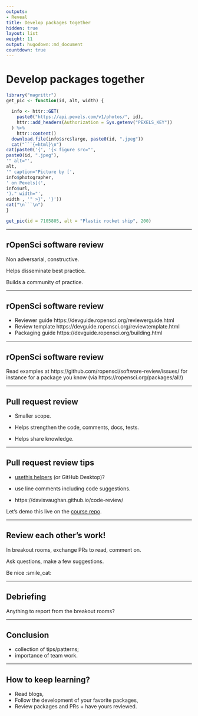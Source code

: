 ```yaml
---
outputs:
- Reveal
title: Develop packages together
hidden: true
layout: list
weight: 11
output: hugodown::md_document
countdown: true
---
```


# Develop packages together

```r
library("magrittr")
get_pic <- function(id, alt, width) {
  
  info <- httr::GET(
    paste0("https://api.pexels.com/v1/photos/", id),
    httr::add_headers(Authorization = Sys.getenv("PEXELS_KEY"))
  ) %>%
    httr::content()
  download.file(info$src$large, paste0(id, ".jpeg"))
  cat("```{=html}\n")
cat(paste0('{', '{< figure src="',
paste0(id, ".jpeg"),
'" alt="',
alt,
'" caption="Picture by [',
info$photographer,
' on Pexels](',
info$url,
')." width="',
width , '" >}', '}'))
cat("\n```\n")
}
```

```r
get_pic(id = 7105805, alt = "Plastic rocket ship", 200)
```


---

## rOpenSci software review

Non adversarial, constructive.

Helps disseminate best practice.

Builds a community of practice.

---

## rOpenSci software review

- Reviewer guide https://devguide.ropensci.org/reviewerguide.html
- Review template https://devguide.ropensci.org/reviewtemplate.html
- Packaging guide https://devguide.ropensci.org/building.html

---

## rOpenSci software review

Read examples at https://github.com/ropensci/software-review/issues/ for instance for a package you know (via https://ropensci.org/packages/all/)

---

## Pull request review

- Smaller scope.

- Helps strengthen the code, comments, docs, tests.

- Helps share knowledge.

---

## Pull request review tips

- [usethis helpers](https://usethis.r-lib.org/articles/pr-functions.html) (or GitHub Desktop)?

- use line comments including code suggestions.

- https://davisvaughan.github.io/code-review/

Let's demo this live on the [course repo](https://github.com/maelle/2023-pkg-dev-rocket).


---

## Review each other's work!

In breakout rooms, exchange PRs to read, comment on. 

Ask questions, make a few suggestions.

Be nice :smile_cat:

---

## Debriefing

Anything to report from the breakout rooms?

---

## Conclusion

- collection of tips/patterns;
- importance of team work.

---

## How to keep learning?

- Read blogs,
- Follow the development of your favorite packages,
- Review packages and PRs + have yours reviewed.